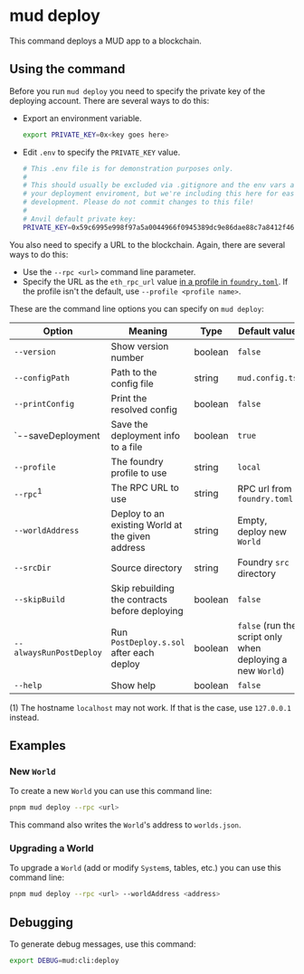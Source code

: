 # mud deploy

This command deploys a MUD app to a blockchain.

## Using the command

Before you run `mud deploy` you need to specify the private key of the deploying account.
There are several ways to do this:

- Export an environment variable.

  ```sh copy
  export PRIVATE_KEY=0x<key goes here>
  ```

- Edit `.env` to specify the `PRIVATE_KEY` value.

  ```sh copy
  # This .env file is for demonstration purposes only.
  #
  # This should usually be excluded via .gitignore and the env vars attached to
  # your deployment enviroment, but we're including this here for ease of local
  # development. Please do not commit changes to this file!
  #
  # Anvil default private key:
  PRIVATE_KEY=0x59c6995e998f97a5a0044966f0945389dc9e86dae88c7a8412f4603b6b78690d
  ```

You also need to specify a URL to the blockchain.
Again, there are several ways to do this:

- Use the `--rpc <url>` command line parameter.
- Specify the URL as the `eth_rpc_url` value [in a profile in `foundry.toml`](https://book.getfoundry.sh/config/).
  If the profile isn't the default, use `--profile <profile name>`.

These are the command line options you can specify on `mud deploy`:

| Option                  | Meaning                                          | Type    | Default value                                              |
| ----------------------- | ------------------------------------------------ | ------- | ---------------------------------------------------------- |
| `--version`             | Show version number                              | boolean | `false`                                                    |
| `--configPath`          | Path to the config file                          | string  | `mud.config.ts`                                            |
| `--printConfig`         | Print the resolved config                        | boolean | `false`                                                    |
| `--saveDeployment       | Save the deployment info to a file               | boolean | `true`                                                     |
| `--profile`             | The foundry profile to use                       | string  | `local`                                                    |
| `--rpc`<sup>1</sup>     | The RPC URL to use                               | string  | RPC url from `foundry.toml`                                |
| `--worldAddress`        | Deploy to an existing World at the given address | string  | Empty, deploy new `World`                                  |
| `--srcDir`              | Source directory                                 | string  | Foundry `src` directory                                    |
| `--skipBuild`           | Skip rebuilding the contracts before deploying   | boolean | `false`                                                    |
| `--alwaysRunPostDeploy` | Run `PostDeploy.s.sol` after each deploy         | boolean | `false` (run the script only when deploying a new `World`) |
| `--help`                | Show help                                        | boolean | `false`                                                    |

(1) The hostname `localhost` may not work. If that is the case, use `127.0.0.1` instead.

## Examples

### New `World`

To create a new `World` you can use this command line:

```sh copy
pnpm mud deploy --rpc <url>
```

This command also writes the `World`'s address to `worlds.json`.

### Upgrading a World

To upgrade a `World` (add or modify `System`s, tables, etc.) you can use this command line:

```sh copy
pnpm mud deploy --rpc <url> --worldAddress <address>
```

## Debugging

To generate debug messages, use this command:

```sh copy
export DEBUG=mud:cli:deploy
```

